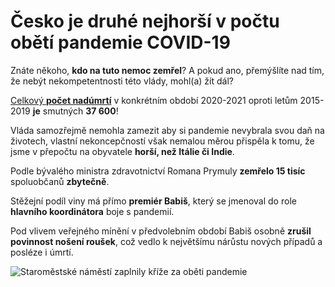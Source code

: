 # Česko je druhé nejhorší v počtu **obětí pandemie COVID-19**

Znáte někoho, **kdo na tuto nemoc zemřel**? A pokud ano, přemýšlíte nad tím, že nebýt nekompetentnosti této vlády, mohl(a) žít dál?

[Celkový **počet nadúmrtí**](https://www.czso.cz/csu/czso/obypz_cr) v konkrétním období 2020-2021 oproti letům 2015-2019 **je** smutných **37 600**!

Vláda samozřejmě nemohla zamezit aby si pandemie nevybrala svou daň na životech, vlastní nekoncepčností však nemalou měrou přispěla k tomu, že jsme v přepočtu na obyvatele **horší, než Itálie či Indie**.

Podle bývalého ministra zdravotnictví Romana Prymuly **zemřelo 15 tisíc** spoluobčanů **zbytečně**.

Stěžejní podíl viny má přímo **premiér Babiš**, který se jmenoval do role **hlavního koordinátora** boje s pandemií.

Pod vlivem veřejného mínění v předvolebním období Babiš osobně **zrušil povinnost nošení roušek**, což vedlo k největšímu nárůstu nových případů a posléze i úmrtí.

![Staroměstské náměstí zaplnily kříže za oběti pandemie](../images/krize-na-staromestskem-namesti.jpg)
